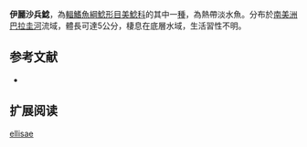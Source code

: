 {{Speciesbox
| name = 伊麗沙兵鯰
| image =  
| image_width = 250px
| image_caption = 
| status = NE
| status_system = IUCN3.1
| genus = Corydoras
| species = ellisae
| authority = [[Gosline|Gosline]], 1940
| synonyms =  
}}

'''伊麗沙兵鯰'''，為[[輻鰭魚綱|輻鰭魚綱]][[鯰形目|鯰形目]][[美鯰科|美鯰科]]的其中一[[種|種]]，為熱帶淡水魚。分布於[[南美洲|南美洲]][[巴拉圭河|巴拉圭河]]流域，體長可達5公分，棲息在底層水域，生活習性不明。

==参考文献==
*{{FishBase_species|genus=Corydoras|species=ellisae|year=2014|month=11}}

== 扩展阅读 ==
{{refbegin}}
{{wikispecies-inline|Corydoras ellisae|伊麗沙兵鯰}}
{{refend}}
{{fish-stub}}
{{Taxonbar|from=Q5733287}}

[[Category:兵鯰屬|ellisae]]